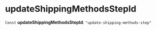 
# updateShippingMethodsStepId

 `Const` **updateShippingMethodsStepId**: `"update-shipping-methods-step"`
